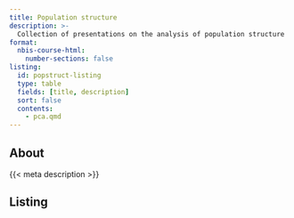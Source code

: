```yaml
---
title: Population structure
description: >-
  Collection of presentations on the analysis of population structure
format:
  nbis-course-html:
    number-sections: false
listing:
  id: popstruct-listing
  type: table
  fields: [title, description]
  sort: false
  contents:
    - pca.qmd
---
```


## About

{{< meta description >}}

## Listing

:::{#popstruct-listing}
:::
